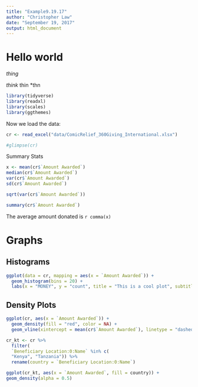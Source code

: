 ---
title: "Example9.19.17"
author: "Christopher Law"
date: "September 19, 2017"
output: html_document
---
# Hello world  

*thing*

*think
*thin
*thn

```{r load-packages, message=FALSE, warning=FALSE}
library(tidyverse)
library(readxl)
library(scales)
library(ggthemes)
```

Now we load the data:

```{r load-data, message=FALSE, warning=FALSE}
cr <- read_excel("data/ComicRelief_360Giving_International.xlsx")

#glimpse(cr)
```

Summary Stats

```{r summary-stats}
x <- mean(cr$`Amount Awarded`)
median(cr$`Amount Awarded`)
var(cr$`Amount Awarded`)
sd(cr$`Amount Awarded`)

sqrt(var(cr$`Amount Awarded`))

summary(cr$`Amount Awarded`)
```

The average amount donated is `r comma(x)`

# Graphs

## Histograms

```{r hist1}
ggplot(data = cr, mapping = aes(x = `Amount Awarded`)) + 
  geom_histogram(bins = 20) +
  labs(x = "MONEY", y = "count", title = "This is a cool plot", subtitle = "Something")

```
## Density Plots

```{r density1}
ggplot(cr, aes(x = `Amount Awarded`)) +
  geom_density(fill = "red", color = NA) +
  geom_vline(xintercept = mean(cr$`Amount Awarded`), linetype = "dashed", size = 1)

```

```{r}
cr_kt <- cr %>%
  filter(
  `Beneficiary Location:0:Name` %in% c(
  "Kenya", "Tanzania")) %>%
  rename(country = `Beneficiary Location:0:Name`)

ggplot(cr_kt, aes(x = `Amount Awarded`, fill = country)) +
geom_density(alpha = 0.5)
```


